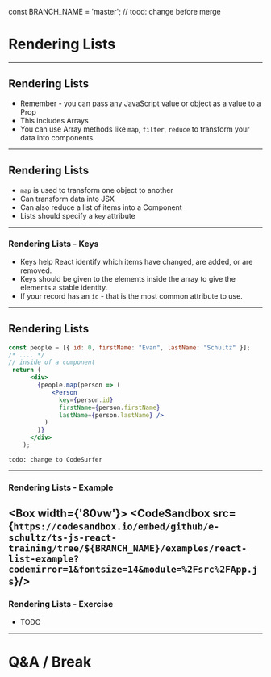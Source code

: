 const BRANCH_NAME = 'master'; // tood: change before merge


# Rendering Lists 

---

## Rendering Lists

- Remember - you can pass any JavaScript value or object as a value to a Prop
- This includes Arrays 
- You can use Array methods like `map`, `filter`, `reduce` to transform your data into components.

---

## Rendering Lists

- `map` is used to transform one object to another 
- Can transform data into JSX 
- Can also reduce a list of items into a Component 
- Lists should specify a `key` attribute 

---

### Rendering Lists - Keys 

- Keys help React identify which items have changed, are added, or are removed. 
- Keys should be given to the elements inside the array to give the elements a stable identity.
- If your record has an `id` - that is the most common attribute to use.

---

## Rendering Lists

```jsx
const people = [{ id: 0, firstName: "Evan", lastName: "Schultz" }];
/* .... */
// inside of a component
 return (
      <div>
        {people.map(person => (
            <Person 
              key={person.id} 
              firstName={person.firstName} 
              lastName={person.lastName} />
          )
        )}
      </div>
    );
```

```notes
todo: change to CodeSurfer
```
---
### Rendering Lists - Example 

<Box width={'80vw'}>
    <CodeSandbox src={`https://codesandbox.io/embed/github/e-schultz/ts-js-react-training/tree/${BRANCH_NAME}/examples/react-list-example?codemirror=1&fontsize=14&module=%2Fsrc%2FApp.js`}/>
</Box>
---

### Rendering Lists - Exercise

- TODO 

---


# Q&A / Break 

